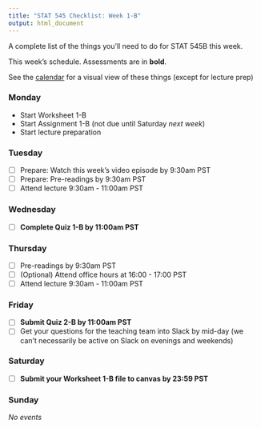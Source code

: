 ```yaml
---
title: "STAT 545 Checklist: Week 1-B"
output: html_document
---
```


A complete list of the things you'll need to do for STAT 545B this week.

This week's schedule. Assessments are in __bold__. 

See the [calendar](https://stat545.stat.ubc.ca/calendar) for a visual view of these things (except for lecture prep)

### Monday

- Start Worksheet 1-B
- Start Assignment 1-B (not due until Saturday _next week_)
- Start lecture preparation

### Tuesday

- [ ] Prepare: Watch this week's video episode by 9:30am PST
- [ ] Prepare: Pre-readings by 9:30am PST
- [ ] Attend lecture 9:30am - 11:00am PST

### Wednesday

- [ ] __Complete Quiz 1-B by 11:00am PST__

### Thursday

- [ ] Pre-readings by 9:30am PST
- [ ] (Optional) Attend office hours at 16:00 - 17:00 PST
- [ ] Attend lecture 9:30am - 11:00am PST

### Friday

- [ ] __Submit Quiz 2-B by 11:00am PST__
- [ ] Get your questions for the teaching team into Slack by mid-day (we can't necessarily be active on Slack on evenings and weekends)

### Saturday

- [ ] __Submit your Worksheet 1-B file to canvas by 23:59 PST__

### Sunday

_No events_